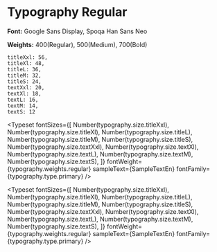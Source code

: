 
<Meta title="Typography/Regular" />


# Typography Regular


**Font:** Google Sans Display, Spoqa Han Sans Neo


**Weights:** 400(Regular), 500(Medium), 700(Bold)

```
titleXxl: 56,
titleXl: 48,
titleL: 36,
titleM: 32,
titleS: 24,
textXxl: 20,
textXl: 18,
textL: 16,
textM: 14,
textS: 12
```


<Typeset
    fontSizes={[
        Number(typography.size.titleXxl),
        Number(typography.size.titleXl),
        Number(typography.size.titleL),
        Number(typography.size.titleM),
        Number(typography.size.titleS),
        Number(typography.size.textXxl),
        Number(typography.size.textXl),
        Number(typography.size.textL),
        Number(typography.size.textM),
        Number(typography.size.textS),
    ]}
    fontWeight={typography.weights.regular}
    sampleText={SampleTextEn}
    fontFamily={typography.type.primary}
/>


<Typeset
    fontSizes={[
        Number(typography.size.titleXxl),
        Number(typography.size.titleXl),
        Number(typography.size.titleL),
        Number(typography.size.titleM),
        Number(typography.size.titleS),
        Number(typography.size.textXxl),
        Number(typography.size.textXl),
        Number(typography.size.textL),
        Number(typography.size.textM),
        Number(typography.size.textS),
    ]}
    fontWeight={typography.weights.regular}
    sampleText={SampleTextEn}
    fontFamily={typography.type.primary}
/>

